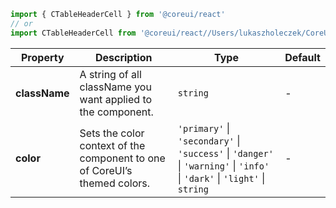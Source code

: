 
```jsx
import { CTableHeaderCell } from '@coreui/react'
// or
import CTableHeaderCell from '@coreui/react//Users/lukaszholeczek/CoreUI/@coreui/react/packages/coreui-react/src/components/table/CTableHeaderCell'
```

| Property | Description | Type | Default |
| --- | --- | --- | --- |
| **className** | A string of all className you want applied to the component. | `string` | - |
| **color** | Sets the color context of the component to one of CoreUI’s themed colors. | `'primary'` \| `'secondary'` \| `'success'` \| `'danger'` \| `'warning'` \| `'info'` \| `'dark'` \| `'light'` \| `string` | - |
